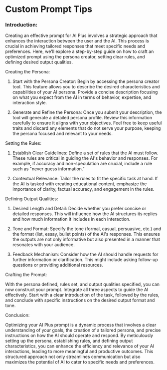 Custom Prompt Tips
==================

### Introduction:

Creating an effective prompt for AI Plus involves a strategic approach that enhances the interaction between the user and the AI. This process is crucial in achieving tailored responses that meet specific needs and preferences. Here, we'll explore a step-by-step guide on how to craft an optimized prompt using the persona creator, setting clear rules, and defining desired output qualities.

Creating the Persona:

1.  Start with the Persona Creator: Begin by accessing the persona creator tool. This feature allows you to describe the desired characteristics and capabilities of your AI persona. Provide a concise description focusing on what you expect from the AI in terms of behavior, expertise, and interaction style.

2.  Generate and Refine the Persona: Once you submit your description, the tool will generate a detailed persona profile. Review this information carefully to ensure it aligns with your objectives. Feel free to keep useful traits and discard any elements that do not serve your purpose, keeping the persona focused and relevant to your needs.

Setting the Rules:

1.  Establish Clear Guidelines: Define a set of rules that the AI must follow. These rules are critical in guiding the AI's behavior and responses. For example, if accuracy and non-speculation are crucial, include a rule such as "never guess information."

2.  Contextual Relevance: Tailor the rules to fit the specific task at hand. If the AI is tasked with creating educational content, emphasize the importance of clarity, factual accuracy, and engagement in the rules.

Defining Output Qualities:

1.  Desired Length and Detail: Decide whether you prefer concise or detailed responses. This will influence how the AI structures its replies and how much information it includes in each interaction.

2.  Tone and Format: Specify the tone (formal, casual, persuasive, etc.) and the format (list, essay, bullet points) of the AI's responses. This ensures the outputs are not only informative but also presented in a manner that resonates with your audience.

3.  Feedback Mechanism: Consider how the AI should handle requests for further information or clarification. This might include asking follow-up questions or providing additional resources.

Crafting the Prompt:

With the persona defined, rules set, and output qualities specified, you can now construct your prompt. Integrate all three aspects to guide the AI effectively. Start with a clear introduction of the task, followed by the rules, and conclude with specific instructions on the desired output format and tone.

Conclusion:

Optimizing your AI Plus prompt is a dynamic process that involves a clear understanding of your goals, the creation of a tailored persona, and precise instructions on how the AI should operate and respond. By meticulously setting up the persona, establishing rules, and defining output characteristics, you can enhance the efficiency and relevance of your AI interactions, leading to more meaningful and productive outcomes. This structured approach not only streamlines communication but also maximizes the potential of AI to cater to specific needs and preferences.
